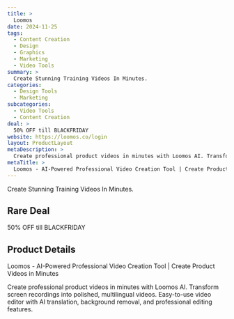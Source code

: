```yaml
---
title: >
  Loomos
date: 2024-11-25
tags:
  - Content Creation
  - Design
  - Graphics
  - Marketing
  - Video Tools
summary: >
  Create Stunning Training Videos In Minutes.
categories:
  - Design Tools
  - Marketing
subcategories:
  - Video Tools
  - Content Creation
deal: >
  50% OFF till BLACKFRIDAY
website: https://loomos.co/login
layout: ProductLayout
metaDescription: >
  Create professional product videos in minutes with Loomos AI. Transform screen recordings into polished, multilingual videos. Easy-to-use video editor with AI translation, background removal, and professional editing features.
metaTitle: >
  Loomos - AI-Powered Professional Video Creation Tool | Create Product Videos in Minutes
---
```

Create Stunning Training Videos In Minutes.

## Rare Deal

50% OFF till BLACKFRIDAY

## Product Details

Loomos - AI-Powered Professional Video Creation Tool | Create Product Videos in Minutes

Create professional product videos in minutes with Loomos AI. Transform screen recordings into polished, multilingual videos. Easy-to-use video editor with AI translation, background removal, and professional editing features.
